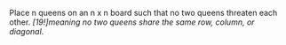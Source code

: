 Place n queens on an n x n board such that no two queens threaten each other. *[19!]meaning no two queens share the same row, column, or diagonal*.